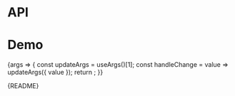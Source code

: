 
<Meta title="Packages/Datepickers/Datepicker" component={Datepicker} />

# API

<ArgsTable />

# Demo

<Canvas>
  <Story
    name="Datepicker"
    args={{ dateStyle: DATE_STYLE_OPTIONS[1], eventsEnabled: true, isAnimated: true }}
    argTypes={{
      value: { control: 'date' },
      minValue: { control: 'date' },
      maxValue: { control: 'date' },
      dateStyle: {
        control: 'radio',
        options: DATE_STYLE_OPTIONS,
        table: { category: 'Story' }
      },
      message: { name: 'children', control: { type: 'text' }, table: { category: 'Message' } },
      validation: {
        options: ['success', 'warning', 'error'],
        control: { type: 'radio' },
        table: { category: 'Message' }
      },
      validationLabel: {
        control: { type: 'text' },
        table: { category: 'Message' }
      }
    }}
    parameters={{
      design: {
        allowFullscreen: true,
        type: 'figma',
        url: 'https://www.figma.com/file/6g87L4FdKZTA3knt3Rsfdx/Garden?node-id=134%3A32'
      }
    }}
  >
    {args => {
      const updateArgs = useArgs()[1];
      const handleChange = value => updateArgs({ value });
      return <DatepickerStory {...args} onChange={handleChange} />;
    }}
  </Story>
</Canvas>

<Markdown>{README}</Markdown>
